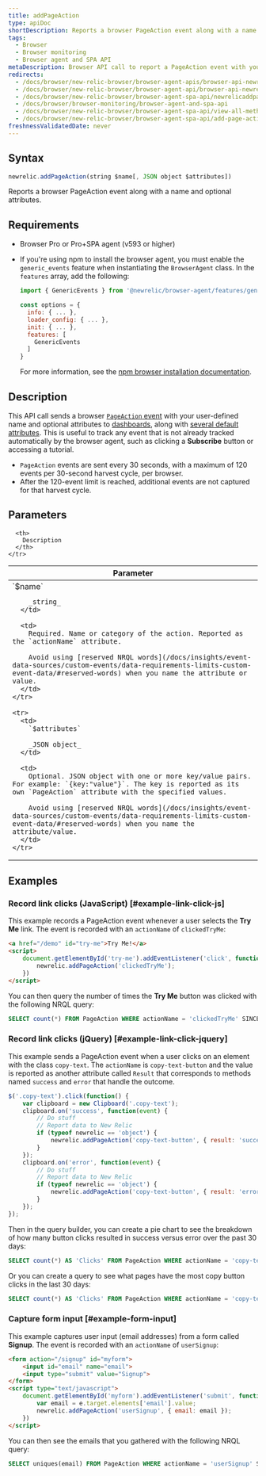 ```yaml
---
title: addPageAction
type: apiDoc
shortDescription: Reports a browser PageAction event along with a name and optional attributes.
tags:
  - Browser
  - Browser monitoring
  - Browser agent and SPA API
metaDescription: Browser API call to report a PageAction event with your user-defined name and attributes to New Relic Dashboards.
redirects:
  - /docs/browser/new-relic-browser/browser-agent-apis/browser-api-newrelicaddpageaction
  - /docs/browser/new-relic-browser/browser-agent-api/browser-api-newrelicaddpageaction
  - /docs/browser/new-relic-browser/browser-agent-spa-api/newrelicaddpageaction-browser-agent-api
  - /docs/browser/browser-monitoring/browser-agent-and-spa-api
  - /docs/browser/new-relic-browser/browser-agent-spa-api/view-all-methods
  - /docs/browser/new-relic-browser/browser-agent-spa-api/add-page-action
freshnessValidatedDate: never
---
```


## Syntax

```js
newrelic.addPageAction(string $name[, JSON object $attributes])
```

Reports a browser PageAction event along with a name and optional attributes.

## Requirements

* Browser Pro or Pro+SPA agent (v593 or higher)
* If you're using npm to install the browser agent, you must enable the `generic_events` feature when instantiating the `BrowserAgent` class. In the `features` array, add the following:

  ```js
  import { GenericEvents } from '@newrelic/browser-agent/features/generic_events';

  const options = {
    info: { ... },
    loader_config: { ... },
    init: { ... },
    features: [
      GenericEvents
    ]
  }
  ```

  For more information, see the [npm browser installation documentation](https://www.npmjs.com/package/@newrelic/browser-agent#new-relic-browser-agent).

## Description

This API call sends a browser [`PageAction` event](/docs/insights/explore-data/custom-events/insert-browser-custom-events-attributes-insights-javascript-api) with your user-defined name and optional attributes to [dashboards](/docs/query-your-data/explore-query-data/dashboards/introduction-new-relic-one-dashboards), along with [several default attributes](/attribute-dictionary/?event=PageAction). This is useful to track any event that is not already tracked automatically by the browser agent, such as clicking a <DoNotTranslate>**Subscribe**</DoNotTranslate> button or accessing a tutorial.

* `PageAction` events are sent every 30 seconds, with a maximum of 120 events per 30-second harvest cycle, per browser.
* After the 120-event limit is reached, additional events are not captured for that harvest cycle.

## Parameters

<table>
  <thead>
    <tr>
      <th width="25%">
        Parameter
      </th>

      <th>
        Description
      </th>
    </tr>
  </thead>

  <tbody>
    <tr>
      <td>
        `$name`

        _string_
      </td>

      <td>
        Required. Name or category of the action. Reported as the `actionName` attribute.

        Avoid using [reserved NRQL words](/docs/insights/event-data-sources/custom-events/data-requirements-limits-custom-event-data/#reserved-words) when you name the attribute or value.
      </td>
    </tr>

    <tr>
      <td>
        `$attributes`

        _JSON object_
      </td>

      <td>
        Optional. JSON object with one or more key/value pairs. For example: `{key:"value"}`. The key is reported as its own `PageAction` attribute with the specified values.

        Avoid using [reserved NRQL words](/docs/insights/event-data-sources/custom-events/data-requirements-limits-custom-event-data/#reserved-words) when you name the attribute/value.
      </td>
    </tr>
  </tbody>
</table>

## Examples

### Record link clicks (JavaScript) [#example-link-click-js]


This example records a PageAction event whenever a user selects the <DoNotTranslate>**Try Me**</DoNotTranslate> link. The event is recorded with an `actionName` of `clickedTryMe`:

```html
<a href="/demo" id="try-me">Try Me!</a>
<script>
    document.getElementById('try-me').addEventListener('click', function(e) {
        newrelic.addPageAction('clickedTryMe');
    })
</script>
```

You can then query the number of times the <DoNotTranslate>**Try Me**</DoNotTranslate> button was clicked with the following NRQL query:

```sql
SELECT count(*) FROM PageAction WHERE actionName = 'clickedTryMe' SINCE 1 hour ago
```

### Record link clicks (jQuery) [#example-link-click-jquery]

This example sends a PageAction event when a user clicks on an element with the class `copy-text`. The `actionName` is `copy-text-button` and the value is reported as another attribute called `Result` that corresponds to methods named `success` and `error` that handle the outcome.

```js
$('.copy-text').click(function() {
    var clipboard = new Clipboard('.copy-text');
    clipboard.on('success', function(event) {
        // Do stuff
        // Report data to New Relic
        if (typeof newrelic == 'object') {
            newrelic.addPageAction('copy-text-button', { result: 'success' });
        }
    });
    clipboard.on('error', function(event) {
        // Do stuff
        // Report data to New Relic
        if (typeof newrelic == 'object') {
            newrelic.addPageAction('copy-text-button', { result: 'error' });
        }
    });
});
```

Then in the query builder, you can create a pie chart to see the breakdown of how many button clicks resulted in success versus error over the past 30 days:

```sql
SELECT count(*) AS 'Clicks' FROM PageAction WHERE actionName = 'copy-text-button' FACET result SINCE 30 days ago
```

Or you can create a query to see what pages have the most copy button clicks in the last 30 days:

```sql
SELECT count(*) AS 'Clicks' FROM PageAction WHERE actionName = 'copy-text-button' FACET currentUrl SINCE 30 days ago
```

### Capture form input [#example-form-input]

This example captures user input (email addresses) from a form called <DoNotTranslate>**Signup**</DoNotTranslate>. The event is recorded with an `actionName` of `userSignup`:

```html
<form action="/signup" id="myform">
    <input id="email" name="email">
    <input type="submit" value="Signup">
</form>
<script type="text/javascript">
    document.getElementById('myform').addEventListener('submit', function(e) {
        var email = e.target.elements['email'].value;
        newrelic.addPageAction('userSignup', { email: email });
    })
</script>
```

You can then see the emails that you gathered with the following NRQL query:

```sql
SELECT uniques(email) FROM PageAction WHERE actionName = 'userSignup' SINCE 1 hour ago
```

